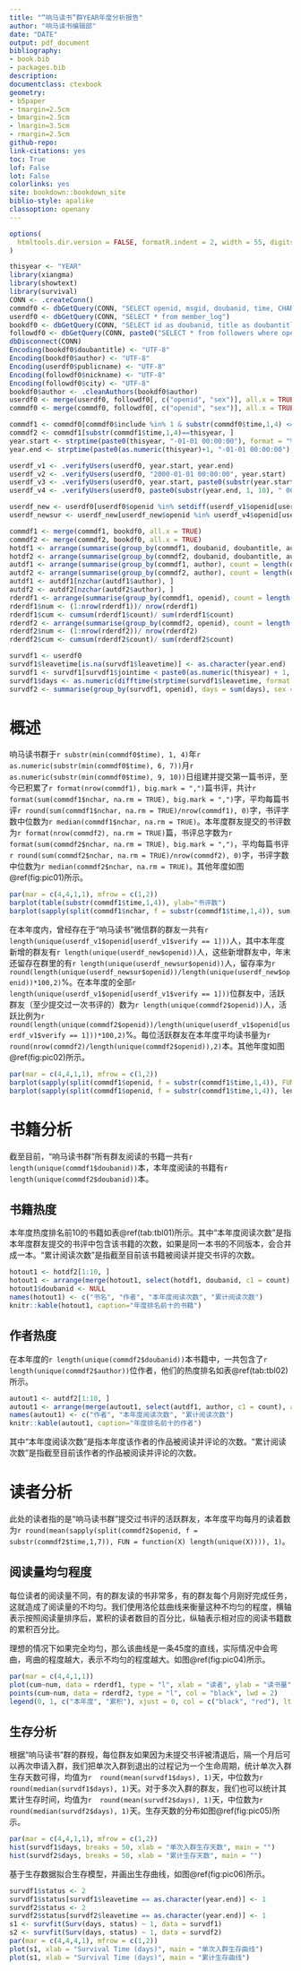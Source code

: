 ```yaml
--- 
title: "“响马读书”群YEAR年度分析报告"
author: "响马读书编辑部"
date: "DATE"
output: pdf_document
bibliography:
- book.bib
- packages.bib
description: 
documentclass: ctexbook
geometry:
- b5paper
- tmargin=2.5cm
- bmargin=2.5cm
- lmargin=3.5cm
- rmargin=2.5cm
github-repo: 
link-citations: yes
toc: True
lof: False
lot: False
colorlinks: yes
site: bookdown::bookdown_site
biblio-style: apalike
classoption: openany
---
```


```r
options(
  htmltools.dir.version = FALSE, formatR.indent = 2, width = 55, digits = 4
)

thisyear <- "YEAR"
library(xiangma)
library(showtext)
library(survival)
CONN <- .createConn()
commdf0 <- dbGetQuery(CONN, "SELECT openid, msgid, doubanid, time, CHARACTER_LENGTH(trim(content))as nchar, include from comment_log")
userdf0 <- dbGetQuery(CONN, "SELECT * from member_log")
bookdf0 <- dbGetQuery(CONN, "SELECT id as doubanid, title as doubantitle, author from douban_list")
followdf0 <- dbGetQuery(CONN, paste0("SELECT * from followers where openid in (", paste0(paste0("'", userdf0$openid, "'"), collapse=","), ")"))
dbDisconnect(CONN)
Encoding(bookdf0$doubantitle) <- "UTF-8"
Encoding(bookdf0$author) <- "UTF-8"
Encoding(userdf0$publicname) <- "UTF-8"
Encoding(followdf0$nickname) <- "UTF-8"
Encoding(followdf0$city) <- "UTF-8"
bookdf0$author <- .cleanAuthors(bookdf0$author)
userdf0 <- merge(userdf0, followdf0[, c("openid", "sex")], all.x = TRUE)
commdf0 <- merge(commdf0, followdf0[, c("openid", "sex")], all.x = TRUE)

commdf1 <- commdf0[commdf0$include %in% 1 & substr(commdf0$time,1,4) <= thisyear, ]
commdf2 <- commdf1[substr(commdf1$time,1,4)==thisyear, ]
year.start <- strptime(paste0(thisyear, "-01-01 00:00:00"), format = "%Y-%m-%d %H:%M:%S")
year.end <- strptime(paste0(as.numeric(thisyear)+1, "-01-01 00:00:00"), format = "%Y-%m-%d %H:%M:%S") - 1

userdf_v1 <- .verifyUsers(userdf0, year.start, year.end)
userdf_v2 <- .verifyUsers(userdf0, "2000-01-01 00:00:00", year.start)
userdf_v3 <- .verifyUsers(userdf0, year.start, paste0(substr(year.start, 1, 10), " 23:59:59"))
userdf_v4 <- .verifyUsers(userdf0, paste0(substr(year.end, 1, 10), " 00:00:00"), year.end)

userdf_new <- userdf0[userdf0$openid %in% setdiff(userdf_v1$openid[userdf_v1$verify == 1], userdf_v2$openid[userdf_v2$verify == 1]), ]
userdf_newsur <- userdf_new[userdf_new$openid %in% userdf_v4$openid[userdf_v4$verify == 1], ]

commdf1 <- merge(commdf1, bookdf0, all.x = TRUE)
commdf2 <- merge(commdf2, bookdf0, all.x = TRUE)
hotdf1 <- arrange(summarise(group_by(commdf1, doubanid, doubantitle, author), count = length(doubanid)), desc(count))
hotdf2 <- arrange(summarise(group_by(commdf2, doubanid, doubantitle, author), count = length(doubanid)), desc(count))
autdf1 <- arrange(summarise(group_by(commdf1, author), count = length(doubanid)), desc(count))
autdf2 <- arrange(summarise(group_by(commdf2, author), count = length(doubanid)), desc(count))
autdf1 <- autdf1[nzchar(autdf1$author), ]
autdf2 <- autdf2[nzchar(autdf2$author), ]
rderdf1 <- arrange(summarise(group_by(commdf1, openid), count = length(doubanid)), count)
rderdf1$num <- (1:nrow(rderdf1))/ nrow(rderdf1)
rderdf1$cum <- cumsum(rderdf1$count)/ sum(rderdf1$count)
rderdf2 <- arrange(summarise(group_by(commdf2, openid), count = length(doubanid)), count)
rderdf2$num <- (1:nrow(rderdf2))/ nrow(rderdf2)
rderdf2$cum <- cumsum(rderdf2$count)/ sum(rderdf2$count)

survdf1 <- userdf0
survdf1$leavetime[is.na(survdf1$leavetime)] <- as.character(year.end)
survdf1 <- survdf1[survdf1$jointime < paste0(as.numeric(thisyear) + 1, "-01-01 00:00:00"), ]
survdf1$days <- as.numeric(difftime(strptime(survdf1$leavetime, format = "%Y-%m-%d %H:%M:%S"), strptime(survdf1$jointime, format = "%Y-%m-%d %H:%M:%S"), unit = "days"))
survdf2 <- summarise(group_by(survdf1, openid), days = sum(days), sex = max(sex), leavetime = max(leavetime))

```


\mainmatter

# 概述 {#chap1}

响马读书群于`r substr(min(commdf0$time), 1, 4)`年`r as.numeric(substr(min(commdf0$time), 6, 7))`月`r as.numeric(substr(min(commdf0$time), 9, 10))`日组建并提交第一篇书评，至今已积累了`r format(nrow(commdf1), big.mark = ",")`篇书评，共计`r format(sum(commdf1$nchar, na.rm = TRUE), big.mark = ",")`字，平均每篇书评`r round(sum(commdf1$nchar, na.rm = TRUE)/nrow(commdf1), 0)`字，书评字数中位数为`r median(commdf1$nchar, na.rm = TRUE)`。本年度群友提交的书评数为`r format(nrow(commdf2), na.rm = TRUE)`篇，书评总字数为`r format(sum(commdf2$nchar, na.rm = TRUE), big.mark = ",")`，平均每篇书评`r round(sum(commdf2$nchar, na.rm = TRUE)/nrow(commdf2), 0)`字，书评字数中位数为`r median(commdf2$nchar, na.rm = TRUE)`。其他年度如图\@ref(fig:pic01)所示。

```r
par(mar = c(4,4,1,1), mfrow = c(1,2))
barplot(table(substr(commdf1$time,1,4)), ylab="书评数")
barplot(sapply(split(commdf1$nchar, f = substr(commdf1$time,1,4)), sum, na.rm = TRUE), ylab="书评字数")
```

在本年度内，曾经存在于“响马读书”微信群的群友一共有`r length(unique(userdf_v1$openid[userdf_v1$verify == 1]))`人，其中本年度新增的群友有`r length(unique(userdf_new$openid))`人，这些新增群友中，年末还留存在群里的有`r length(unique(userdf_newsur$openid))`人，留存率为`r round(length(unique(userdf_newsur$openid))/length(unique(userdf_new$openid))*100,2)`\%。在本年度的全部`r length(unique(userdf_v1$openid[userdf_v1$verify == 1]))`位群友中，活跃群友（至少提交过一次书评的）数为`r length(unique(commdf2$openid))`人，活跃比例为`r round(length(unique(commdf2$openid))/length(unique(userdf_v1$openid[userdf_v1$verify == 1]))*100,2)`\%。每位活跃群友在本年度平均读书量为`r round(nrow(commdf2)/length(unique(commdf2$openid)),2)`本。其他年度如图\@ref(fig:pic02)所示。

```r
par(mar = c(4,4,1,1), mfrow = c(1,2))
barplot(sapply(split(commdf1$openid, f = substr(commdf1$time,1,4)), FUN = function(X) length(unique(X))), ylab="活跃群友数")
barplot(sapply(split(commdf1$openid, f = substr(commdf1$time,1,4)), length) / sapply(split(commdf1$openid, f = substr(commdf1$time,1,4)), FUN = function(X) length(unique(X))), ylab="活跃群友平均阅读量")
```

# 书籍分析 {#chap2}

截至目前，“响马读书群”所有群友阅读的书籍一共有`r length(unique(commdf1$doubanid))`本，本年度阅读的书籍有`r length(unique(commdf2$doubanid))`本。

## 书籍热度

本年度热度排名前10的书籍如表\@ref(tab:tbl01)所示。其中“本年度阅读次数”是指本年度群友提交的书评中包含该书籍的次数，如果是同一本书的不同版本，会合并成一本。“累计阅读次数”是指截至目前该书籍被阅读并提交书评的次数。

```r
hotout1 <- hotdf2[1:10, ]
hotout1 <- arrange(merge(hotout1, select(hotdf1, doubanid, c1 = count), all.x = TRUE), desc(count))
hotout1$doubanid <- NULL
names(hotout1) <- c("书名", "作者", "本年度阅读次数", "累计阅读次数")
knitr::kable(hotout1, caption="年度排名前十的书籍")
```


## 作者热度

在本年度的`r length(unique(commdf2$doubanid))`本书籍中，一共包含了`r length(unique(commdf2$author))`位作者，他们的热度排名如表\@ref(tab:tbl02)所示。

```r
autout1 <- autdf2[1:10, ]
autout1 <- arrange(merge(autout1, select(autdf1, author, c1 = count), all.x = TRUE), desc(count))
names(autout1) <- c("作者", "本年度阅读次数", "累计阅读次数")
knitr::kable(autout1, caption="年度排名前十的作者")
```

其中“本年度阅读次数”是指本年度该作者的作品被阅读并评论的次数。“累计阅读次数”是指截至目前该作者的作品被阅读并评论的次数。


# 读者分析 {#chap3}

此处的读者指的是“响马读书群”提交过书评的活跃群友，本年度平均每月的读着数为`r round(mean(sapply(split(commdf2$openid, f = substr(commdf2$time,1,7)), FUN = function(X) length(unique(X)))), 1)`。


## 阅读量均匀程度

每位读者的阅读量不同，有的群友读的书非常多，有的群友每个月刚好完成任务，这就造成了阅读量的不均匀。我们使用洛伦兹曲线来衡量这种不均匀的程度，横轴表示按照阅读量排序后，累积的读者数目的百分比，纵轴表示相对应的阅读书籍数的累积百分比。

理想的情况下如果完全均匀，那么该曲线是一条45度的直线，实际情况中会弯曲，弯曲的程度越大，表示不均匀的程度越大。如图\@ref(fig:pic04)所示。

```r
par(mar = c(4,4,1,1))
plot(cum~num, data = rderdf1, type = "l", xlab = "读者", ylab = "读书量", col = "red", lty = 2)
points(cum~num, data = rderdf2, type = "l", col = "black", lwd = 2)
legend(0, 1, c("本年度", "累积"), xjust = 0, col = c("black", "red"), lty = c(1, 2), lwd = c(2, 1))
```

## 生存分析

根据“响马读书”群的群规，每位群友如果因为未提交书评被清退后，隔一个月后可以再次申请入群，我们把单次入群到退出的过程记为一个生命周期，统计单次入群生存天数可得，均值为`r  round(mean(survdf1$days), 1)`天，中位数为`r  round(median(survdf1$days), 1)`天。对于多次入群的群友，我们也可以统计其累计生存时间，均值为`r  round(mean(survdf2$days), 1)`天，中位数为`r  round(median(survdf2$days), 1)`天。生存天数的分布如图\@ref(fig:pic05)所示。

```r
par(mar = c(4,4,1,1), mfrow = c(1,2))
hist(survdf1$days, breaks = 50, xlab = "单次入群生存天数", main = "")
hist(survdf2$days, breaks = 50, xlab = "累计生存天数", main = "")
```

基于生存数据拟合生存模型，并画出生存曲线，如图\@ref(fig:pic06)所示。

```r
survdf1$status <- 2
survdf1$status[survdf1$leavetime == as.character(year.end)] <- 1
survdf2$status <- 2
survdf2$status[survdf2$leavetime == as.character(year.end)] <- 1
s1 <- survfit(Surv(days, status) ~ 1, data = survdf1) 
s2 <- survfit(Surv(days, status) ~ 1, data = survdf2) 
par(mar = c(4,4,4,1), mfrow = c(1,2))
plot(s1, xlab = "Survival Time (days)", main = "单次入群生存曲线") 
plot(s1, xlab = "Survival Time (days)", main = "累计生存曲线")
```


